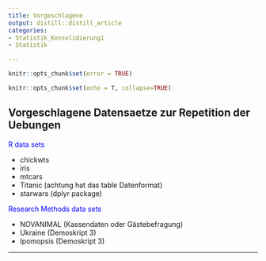 ```yaml
---
title: Vorgeschlagene
output: distill::distill_article
categories:
- Statistik_Konsolidierung1
- Statistik

---
```


```r
knitr::opts_chunk$set(error = TRUE)
```
```r

knitr::opts_chunk$set(echo = T, collapse=TRUE)
```

## Vorgeschlagene Datensaetze zur Repetition der Uebungen

<span style="color:blue">R data sets</span> 

* chickwts
* iris
* mtcars
* Titanic (achtung hat das table Datenformat)
* starwars (dplyr package)

<span style="color:blue">Research Methods data sets</span>  

* NOVANIMAL (Kassendaten oder Gästebefragung)
* Ukraine (Demoskript 3)
* Ipomopsis (Demoskript 3)

*******
